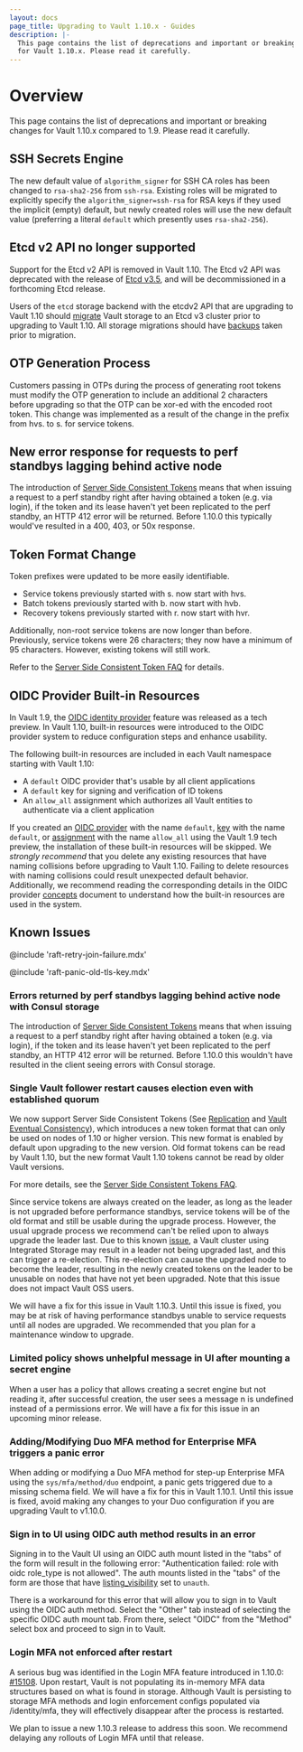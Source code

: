 ```yaml
---
layout: docs
page_title: Upgrading to Vault 1.10.x - Guides
description: |-
  This page contains the list of deprecations and important or breaking changes
  for Vault 1.10.x. Please read it carefully.
---
```


# Overview

This page contains the list of deprecations and important or breaking changes
for Vault 1.10.x compared to 1.9. Please read it carefully.

## SSH Secrets Engine

The new default value of `algorithm_signer` for SSH CA roles has been changed
to `rsa-sha2-256` from `ssh-rsa`. Existing roles will be migrated to
explicitly specify the `algorithm_signer=ssh-rsa` for RSA keys if they used
the implicit (empty) default, but newly created roles will use the new default
value (preferring a literal `default` which presently uses `rsa-sha2-256`).

## Etcd v2 API no longer supported

Support for the Etcd v2 API is removed in Vault 1.10. The Etcd v2 API
was deprecated with the release of [Etcd v3.5](https://etcd.io/blog/2021/announcing-etcd-3.5/),
and will be decommissioned in a forthcoming Etcd release.

Users of the `etcd` storage backend with the etcdv2 API that are
upgrading to Vault 1.10 should [migrate](/vault/docs/commands/operator/migrate)
Vault storage to an Etcd v3 cluster prior to upgrading to Vault 1.10.
All storage migrations should have
[backups](/vault/docs/concepts/storage#backing-up-vault-s-persisted-data)
taken prior to migration.

## OTP Generation Process

Customers passing in OTPs during the process of generating root tokens must modify
the OTP generation to include an additional 2 characters before upgrading so that the
OTP can be xor-ed with the encoded root token. This change was implemented as a result
of the change in the prefix from hvs. to s. for service tokens.

## New error response for requests to perf standbys lagging behind active node

The introduction of [Server Side Consistent Tokens](/vault/docs/faq/ssct) means that
when issuing a request to a perf standby right after having obtained a token (e.g.
via login), if the token and its lease haven't yet been replicated to the perf
standby, an HTTP 412 error will be returned.  Before 1.10.0 this typically would've
resulted in a 400, 403, or 50x response.

## Token Format Change

Token prefixes were updated to be more easily identifiable.

- Service tokens previously started with s. now start with hvs.
- Batch tokens previously started with b. now start with hvb.
- Recovery tokens previously started with r. now start with hvr.

Additionally, non-root service tokens are now longer than before. Previously, service tokens
were 26 characters; they now have a minimum of 95 characters. However, existing tokens will
still work.

Refer to the [Server Side Consistent Token FAQ](/vault/docs/faq/ssct) for details.

## OIDC Provider Built-in Resources

In Vault 1.9, the [OIDC identity provider](/vault/docs/secrets/identity/oidc-provider) feature
was released as a tech preview. In Vault 1.10, built-in resources were introduced to the
OIDC provider system to reduce configuration steps and enhance usability.

The following built-in resources are included in each Vault namespace starting with Vault
1.10:

 - A `default` OIDC provider that's usable by all client applications
 - A `default` key for signing and verification of ID tokens
 - An `allow_all` assignment which authorizes all Vault entities to authenticate via a
   client application

If you created an [OIDC provider](/vault/api-docs/secret/identity/oidc-provider#create-or-update-a-provider)
with the name `default`, [key](/vault/api-docs/secret/identity/tokens#create-a-named-key) with the
name `default`, or [assignment](/vault/api-docs/secret/identity/oidc-provider#create-or-update-an-assignment)
with the name `allow_all` using the Vault 1.9 tech preview, the installation of these built-in
resources will be skipped. We _strongly recommend_ that you delete any existing resources
that have naming collisions before upgrading to Vault 1.10. Failing to delete resources with
naming collisions could result unexpected default behavior. Additionally, we recommend reading
the corresponding details in the OIDC provider [concepts](/vault/docs/concepts/oidc-provider) document
to understand how the built-in resources are used in the system.

## Known Issues

@include 'raft-retry-join-failure.mdx'

@include 'raft-panic-old-tls-key.mdx'

### Errors returned by perf standbys lagging behind active node with Consul storage

The introduction of [Server Side Consistent Tokens](/vault/docs/faq/ssct) means that
when issuing a request to a perf standby right after having obtained a token (e.g.
via login), if the token and its lease haven't yet been replicated to the perf
standby, an HTTP 412 error will be returned.  Before 1.10.0 this wouldn't have
resulted in the client seeing errors with Consul storage.

### Single Vault follower restart causes election even with established quorum

We now support Server Side Consistent Tokens (See [Replication](/vault/docs/configuration/replication) and [Vault Eventual Consistency](/vault/docs/enterprise/consistency)), which introduces a new token format that can only be used on nodes of 1.10 or higher version. This new format is enabled by default upon upgrading to the new version. Old format tokens can be read by Vault 1.10, but the new format Vault 1.10 tokens cannot be read by older Vault versions.

For more details, see the [Server Side Consistent Tokens FAQ](/vault/docs/faq/ssct).

Since service tokens are always created on the leader, as long as the leader is not upgraded before performance standbys, service tokens will be of the old format and still be usable during the upgrade process. However, the usual upgrade process we recommend can't be relied upon to always upgrade the leader last. Due to this known [issue](https://github.com/hashicorp/vault/issues/14153), a Vault cluster using Integrated Storage may result in a leader not being upgraded last, and this can trigger a re-election. This re-election can cause the upgraded node to become the leader, resulting in the newly created tokens on the leader to be unusable on nodes that have not yet been upgraded. Note that this issue does not impact Vault OSS users.

We will have a fix for this issue in Vault 1.10.3. Until this issue is fixed, you may be at risk of having performance standbys unable to service requests until all nodes are upgraded. We recommended that you plan for a maintenance window to upgrade.

### Limited policy shows unhelpful message in UI after mounting a secret engine

When a user has a policy that allows creating a secret engine but not reading it, after successful creation, the user sees a message n is undefined instead of a permissions error. We will have a fix for this issue in an upcoming minor release.

### Adding/Modifying Duo MFA method for Enterprise MFA triggers a panic error

When adding or modifying a Duo MFA method for step-up Enterprise MFA using the `sys/mfa/method/duo` endpoint, a panic gets triggered due to a missing schema field. We will have a fix for this in Vault 1.10.1. Until this issue is fixed, avoid making any changes to your Duo configuration if you are upgrading Vault to v1.10.0.

### Sign in to UI using OIDC auth method results in an error

Signing in to the Vault UI using an OIDC auth mount listed in the "tabs" of the form will result
in the following error: "Authentication failed: role with oidc role_type is not allowed".
The auth mounts listed in the "tabs" of the form are those that have [listing_visibility](/vault/api-docs/system/auth#listing_visibility-1)
set to `unauth`.

There is a workaround for this error that will allow you to sign in to Vault using the OIDC
auth method. Select the "Other" tab instead of selecting the specific OIDC auth mount tab.
From there, select "OIDC" from the "Method" select box and proceed to sign in to Vault.

### Login MFA not enforced after restart

A serious bug was identified in the Login MFA feature introduced in 1.10.0:
[#15108](https://github.com/hashicorp/vault/issues/15108).
Upon restart, Vault is not populating its in-memory MFA data structures based
on what is found in storage. Although Vault is persisting to storage MFA methods
and login enforcement configs populated via /identity/mfa, they will effectively
disappear after the process is restarted.

We plan to issue a new 1.10.3 release to address this soon. We recommend delaying
any rollouts of Login MFA until that release.

